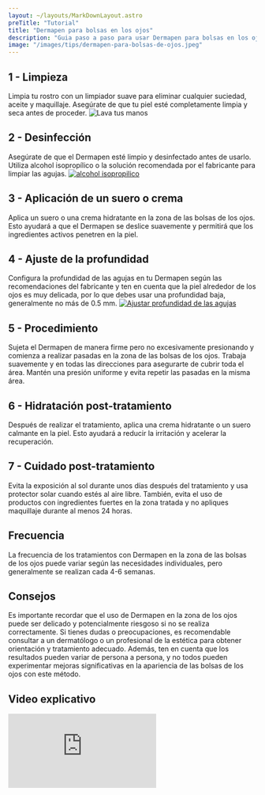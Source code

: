 ```yaml
---
layout: ~/layouts/MarkDownLayout.astro
preTitle: "Tutorial"
title: "Dermapen para bolsas en los ojos"
description: "Guia paso a paso para usar Dermapen para bolsas en los ojos"
image: "/images/tips/dermapen-para-bolsas-de-ojos.jpeg"
---
```


## 1 - Limpieza

Limpia tu rostro con un limpiador suave para eliminar cualquier suciedad, aceite y maquillaje. Asegúrate de que tu piel esté completamente limpia y seca antes de proceder.
![Lava tus manos](/images/tips/paso-a-paso/limpiar-las-manos.jpeg "Limpiar tus manos")

## 2 - Desinfección

Asegúrate de que el Dermapen esté limpio y desinfectado antes de usarlo. Utiliza alcohol isopropílico o la solución recomendada por el fabricante para limpiar las agujas.
[ ![alcohol isopropilico](/images/tips/paso-a-paso/alcohol-isopropilico.jpg "Comprar alcohol isopropilico") ](https://amzn.to/48ZmQ2D)

## 3 - Aplicación de un suero o crema

Aplica un suero o una crema hidratante en la zona de las bolsas de los ojos. Esto ayudará a que el Dermapen se deslice suavemente y permitirá que los ingredientes activos penetren en la piel.

## 4 - Ajuste de la profundidad

Configura la profundidad de las agujas en tu Dermapen según las recomendaciones del fabricante y ten en cuenta que la piel alrededor de los ojos es muy delicada, por lo que debes usar una profundidad baja, generalmente no más de 0.5 mm.
[ ![Ajustar profundidad de las agujas](/images/tips/paso-a-paso/profundidad-de-las-agujas.jpeg "Comprar dr. pen a6") ](https://amzn.to/48YCJpK)

## 5 - Procedimiento

Sujeta el Dermapen de manera firme pero no excesivamente presionando y comienza a realizar pasadas en la zona de las bolsas de los ojos. Trabaja suavemente y en todas las direcciones para asegurarte de cubrir toda el área. Mantén una presión uniforme y evita repetir las pasadas en la misma área.

## 6 - Hidratación post-tratamiento

Después de realizar el tratamiento, aplica una crema hidratante o un suero calmante en la piel. Esto ayudará a reducir la irritación y acelerar la recuperación.

## 7 - Cuidado post-tratamiento

Evita la exposición al sol durante unos días después del tratamiento y usa protector solar cuando estés al aire libre. También, evita el uso de productos con ingredientes fuertes en la zona tratada y no apliques maquillaje durante al menos 24 horas.

## Frecuencia

La frecuencia de los tratamientos con Dermapen en la zona de las bolsas de los ojos puede variar según las necesidades individuales, pero generalmente se realizan cada 4-6 semanas.

## Consejos

Es importante recordar que el uso de Dermapen en la zona de los ojos puede ser delicado y potencialmente riesgoso si no se realiza correctamente. Si tienes dudas o preocupaciones, es recomendable consultar a un dermatólogo o un profesional de la estética para obtener orientación y tratamiento adecuado. Además, ten en cuenta que los resultados pueden variar de persona a persona, y no todos pueden experimentar mejoras significativas en la apariencia de las bolsas de los ojos con este método.


## Video explicativo

<iframe
  src="https://www.youtube.com/embed/F_7puinEVrE?si=1GCJ0pOSKkBIuUIB"
  title="YouTube video player"
  class="aspect-video w-full"
  frameborder="0"
  allow="accelerometer; autoplay; clipboard-write; encrypted-media; gyroscope; picture-in-picture; web-share"
  allowfullscreen
></iframe>